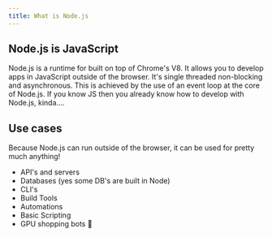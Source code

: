```yaml
---
title: What is Node.js
---
```


## Node.js is JavaScript
Node.js is a runtime for built on top of Chrome's V8. It allows you to develop apps in JavaScript
outside of the browser. It's single threaded non-blocking and asynchronous. This is achieved by the use
of an event loop at the core of Node.js. If you know JS then you already know how to develop with Node.js, kinda....

## Use cases
Because Node.js can run outside of the browser, it can be used for pretty much anything!
* API's and servers
* Databases (yes some DB's are built in Node)
* CLI's
* Build Tools
* Automations
* Basic Scripting
* GPU shopping bots 👀
